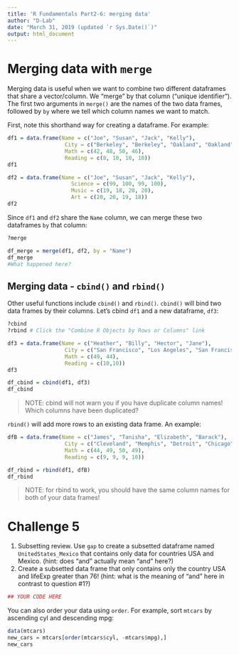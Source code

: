 ```yaml
---
title: 'R Fundamentals Part2-6: merging data'
author: "D-Lab"
date: "March 31, 2019 (updated `r Sys.Date()`)"
output: html_document
---
```


# Merging data with `merge`

Merging data is useful when we want to combine two different dataframes that share a vector/column. We "merge" by that column ("unique identifier"). The first two arguments in `merge()` are the names of the two data frames, followed by `by` where we tell which column names we want to match.  

First, note this shorthand way for creating a dataframe. For example: 

```r
df1 = data.frame(Name = c("Joe", "Susan", "Jack", "Kelly"),
                  City = c("Berkeley", "Berkeley", "Oakland", "Oakland"),
                  Math = c(42, 48, 50, 46),
                  Reading = c(8, 10, 10, 10))
df1

df2 = data.frame(Name = c("Joe", "Susan", "Jack", "Kelly"),
                    Science = c(99, 100, 99, 100),
                    Music = c(19, 18, 20, 20),
                    Art = c(20, 20, 19, 18))
df2
```

Since `df1` and `df2` share the `Name` column, we can merge these two dataframes `by` that column: 

```r
?merge
```
```r
df_merge = merge(df1, df2, by = "Name")
df_merge
#What happened here? 
```

## Merging data - `cbind()` and `rbind()`

Other useful functions include `cbind()` and `rbind()`. `cbind()` will bind two data frames by their columns. Let's cbind `df1` and a new dataframe, `df3`:
```r
?cbind
?rbind # Click the "Combine R Objects by Rows or Columns" link
```
```r
df3 = data.frame(Name = c("Heather", "Billy", "Hector", "Jane"),
                  City = c("San Francisco", "Los Angeles", "San Francisco", "Chico"),
                  Math = c(49, 44),
                  Reading = c(10,10))
df3

df_cbind = cbind(df1, df3)
df_cbind
```

> NOTE: cbind will not warn you if you have duplicate column names! Which columns have been duplicated? 

`rbind()` will add more rows to an existing data frame. An example:

```r
dfB = data.frame(Name = c("James", "Tanisha", "Elizabeth", "Barack"),
                  City = c("Cleveland", "Memphis", "Detroit", "Chicago"),
                  Math = c(44, 49, 50, 49),
                  Reading = c(9, 9, 9, 10))

df_rbind = rbind(df1, dfB)
df_rbind
```
> NOTE: for rbind to work, you should have the same column names for both of your data frames! 

# **Challenge 5** 

1. Subsetting review. Use `gap` to create a subsetted dataframe named `UnitedStates_Mexico` that contains only data for countries USA and Mexico. (hint: does "and" actually mean "and" here?)  
2. Create a subsetted data frame that only contains only the country USA and lifeExp greater than 76! (hint: what is the meaning of "and" here in contrast to question #1?)  

```r
## YOUR CODE HERE
```

You can also order your data using `order`. For example, sort `mtcars` by ascending cyl and descending mpg: 
```r
data(mtcars)
new_cars = mtcars[order(mtcars$cyl, -mtcars$mpg),] 
new_cars
```
 
<div class="tocify-extend-page" data-unique="tocify-extend-page" style="height: 0;"></div>